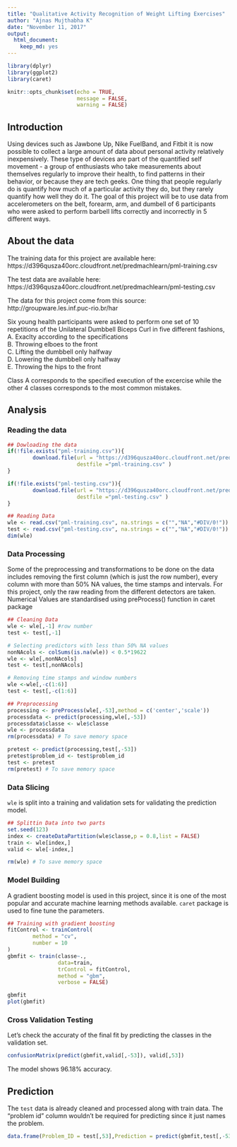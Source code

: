 ```yaml
---
title: "Qualitative Activity Recognition of Weight Lifting Exercises"
author: "Ajnas Mujthabha K"
date: "November 11, 2017"
output: 
  html_document: 
    keep_md: yes
---
```


```r
library(dplyr)
library(ggplot2)
library(caret)

knitr::opts_chunk$set(echo = TRUE,
                      message = FALSE,
                      warning = FALSE)
```

## Introduction 

Using devices such as Jawbone Up, Nike FuelBand, and Fitbit it is now possible to collect a large amount of data about personal activity relatively inexpensively. These type of devices are part of the quantified self movement - a group of enthusiasts who take measurements about themselves regularly to improve their health, to find patterns in their behavior, or because they are tech geeks. One thing that people regularly do is quantify how much of a particular activity they do, but they rarely quantify how well they do it. The goal of this project will be to use data from accelerometers on the belt, forearm, arm, and dumbell of 6 participants who were asked to perform barbell lifts correctly and incorrectly in 5 different ways. 

## About the data

The training data for this project are available here: https://d396qusza40orc.cloudfront.net/predmachlearn/pml-training.csv  

The test data are available here: https://d396qusza40orc.cloudfront.net/predmachlearn/pml-testing.csv  

The data for this project come from this source: http://groupware.les.inf.puc-rio.br/har  

Six young health participants were asked to perform one set of 10 repetitions of the Unilateral Dumbbell Biceps Curl in five different fashions,
A. Exaclty according to the specifications  
B. Throwing elboes to the front  
C. Lifting the dumbbell only halfway  
D. Lowering the dumbbell only halfway  
E. Throwing the hips to the front

Class A corresponds to the specified execution of the excercise while the other 4 classes corresponds to the most common mistakes.

## Analysis

### Reading the data
  
```r
## Dowloading the data
if(!file.exists("pml-training.csv")){
        download.file(url = "https://d396qusza40orc.cloudfront.net/predmachlearn/pml-training.csv",
                      destfile ="pml-training.csv" )
}

if(!file.exists("pml-testing.csv")){
        download.file(url = "https://d396qusza40orc.cloudfront.net/predmachlearn/pml-testing.csv",
                      destfile ="pml-testing.csv" )
}

## Reading Data
wle <- read.csv("pml-training.csv", na.strings = c("","NA","#DIV/0!"))
test <- read.csv("pml-testing.csv", na.strings = c("","NA","#DIV/0!"))
dim(wle)
```
  
### Data Processing

Some of the preprocessing and transformations to be done on the data includes removing the first column (which is just the row number), every column with more than 50% NA values, the time stamps and intervals. For this project, only the raw reading from the different detectors are taken. Numerical Values are standardised using preProcess() function in caret package  

```r
## Cleaning Data
wle <- wle[,-1] #row number
test <- test[,-1]

# Selecting predictors with less than 50% NA values
nonNAcols <- colSums(is.na(wle)) < 0.5*19622
wle <- wle[,nonNAcols]
test <- test[,nonNAcols]

# Removing time stamps and window numbers
wle <-wle[,-c(1:6)]
test <- test[,-c(1:6)]

## Preprocessing
processing <- preProcess(wle[,-53],method = c('center','scale'))
processdata <- predict(processing,wle[,-53])
processdata$classe <- wle$classe
wle <- processdata
rm(processdata) # To save memory space

pretest <- predict(processing,test[,-53])
pretest$problem_id <- test$problem_id
test <- pretest
rm(pretest) # To save memory space
```
  
### Data Slicing

`wle` is split into a training and validation sets for validating the prediction model.  

```r
## Splittin Data into two parts
set.seed(123)
index <- createDataPartition(wle$classe,p = 0.8,list = FALSE)
train <- wle[index,]
valid <- wle[-index,]

rm(wle) # To save memory space
```
  
### Model Building

A gradient boosting model is used in this project, since it is one of the most popular and accurate machine learning methods available. `caret` package is used to fine tune the parameters.  

```r
## Training with gradient boosting
fitControl <- trainControl(
        method = "cv",
        number = 10
)
gbmfit <- train(classe~., 
                data=train, 
                trControl = fitControl, 
                method = "gbm",
                verbose = FALSE)

gbmfit
plot(gbmfit)
```
  
### Cross Validation Testing
Let's check the accuraty of the final fit by predicting the classes in the validation set.  

```r
confusionMatrix(predict(gbmfit,valid[,-53]), valid[,53])
```
  
The model shows 96.18% accuracy.  

## Prediction

The `test` data is already cleaned and processed along with train data. The “problem id” column wouldn't be required for predicting since it just names the problem.  

```r
data.frame(Problem_ID = test[,53],Prediction = predict(gbmfit,test[,-53]))
```
